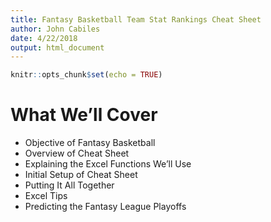 ```yaml
---
title: Fantasy Basketball Team Stat Rankings Cheat Sheet
author: John Cabiles
date: 4/22/2018
output: html_document
---
```


```r
knitr::opts_chunk$set(echo = TRUE)
```

# What We'll Cover
+ Objective of Fantasy Basketball
+ Overview of Cheat Sheet
+ Explaining the Excel Functions We'll Use
+ Initial Setup of Cheat Sheet
+ Putting It All Together
+ Excel Tips
+ Predicting the Fantasy League Playoffs

